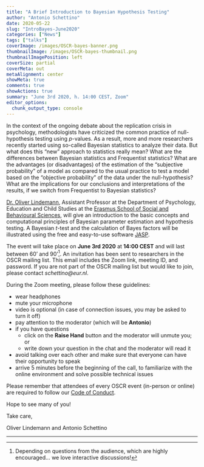 ```yaml
---
title: "A Brief Introduction to Bayesian Hypothesis Testing"
author: "Antonio Schettino"
date: 2020-05-22
slug: "IntroBayes-June2020"
categories: ["News"]
tags: ["talks"]
coverImage: /images/OSCR-bayes-banner.png
thumbnailImage: /images/OSCR-bayes-thumbnail.png
thumbnailImagePosition: left
coverSize: partial
coverMeta: out
metaAlignment: center
showMeta: true
comments: true
showActions: true
summary: "June 3rd 2020, h. 14:00 CEST, Zoom"
editor_options: 
  chunk_output_type: console
---
```


In the context of the ongoing debate about the replication crisis in psychology, methodologists have criticized the common practice of null-hypothesis testing using *p*-values. As a result, more and more researchers recently started using so-called Bayesian statistics to analyze their data. But what does this "new" approach to statistics really mean? What are the differences between Bayesian statistics and Frequentist statistics? What are the advantages (or disadvantages) of the estimation of the "subjective probability" of a model as compared to the usual practice to test a model based on the "objective probability" of the data under the null-hypothesis? What are the implications for our conclusions and interpretations of the results, if we switch from Frequentist to Bayesian statistics?

[Dr. Oliver Lindemann](http://cognitive-psychology.eu/lindemann), Assistant Professor at the Department of Psychology, Education and Child Studies at the [Erasmus School of Social and Behavioural Sciences](https://www.eur.nl/en/essb/), will give an introduction to the basic concepts and computational principles of Bayesian parameter estimation and hypothesis testing. A Bayesian *t*-test and the calculation of Bayes factors will be illustrated using the free and easy-to-use software [JASP](https://jasp-stats.org/).

The event will take place on **June 3rd 2020** at **14:00 CEST** and will last between 60' and 90'[^1]. An invitation has been sent to researchers in the OSCR mailing list. This email includes the Zoom link, meeting ID, and password. If you are not part of the OSCR mailing list but would like to join, please contact *schettino@eur.nl*.

During the Zoom meeting, please follow these guidelines:

* wear headphones
* mute your microphone
* video is optional (in case of connection issues, you may be asked to turn it off)
* pay attention to the moderator (which will be **Antonio**)
* if you have questions
  - click on the **Raise Hand** button and the moderator will unmute you; or
  - write down your question in the chat and the moderator will read it
* avoid talking over each other and make sure that everyone can have their opportunity to speak
* arrive 5 minutes before the beginning of the call, to familiarize with the online environment and solve possible technical issues

Please remember that attendees of every OSCR event (in-person or online) are required to follow our [Code of Conduct](https://www.openscience-rotterdam.com/coc/).

Hope to see many of you!

Take care,

Oliver Lindemann and Antonio Schettino

***

[^1]: Depending on questions from the audience, which are highly encouraged... we love interactive discussions!


